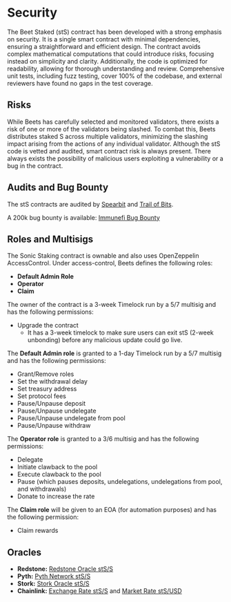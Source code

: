 # Security 
The Beet Staked (stS) contract has been developed with a strong emphasis on security. It is a single smart contract with minimal dependencies, ensuring a straightforward and efficient design. The contract avoids complex mathematical computations that could introduce risks, focusing instead on simplicity and clarity. Additionally, the code is optimized for readability, allowing for thorough understanding and review. Comprehensive unit tests, including fuzz testing, cover 100% of the codebase, and external reviewers have found no gaps in the test coverage.

## Risks 
While Beets has carefully selected and monitored validators, there exists a risk of one or more of the validators being slashed. To combat this, Beets distributes staked S across multiple validators, minimizing the slashing impact arising from the actions of any individual validator. Although the stS code is vetted and audited, smart contract risk is always present. There always exists the possibility of malicious users exploiting a vulnerability or a bug in the contract.

## Audits and Bug Bounty
The stS contracts are audited by [Spearbit](https://github.com/beethovenxfi/sonic-staking/blob/main/audits/report-cantinacode-sonic-1209.pdf) and [Trail of Bits](https://github.com/beethovenxfi/sonic-staking/blob/main/audits/2025-01-beethovenx-sonicstaking-securityreview.pdf).

A 200k bug bounty is available: [Immunefi Bug Bounty](https://immunefi.com/bug-bounty/beets/information/)

## Roles and Multisigs
The Sonic Staking contract is ownable and also uses OpenZeppelin AccessControl. Under access-control, Beets defines the following roles:

- **Default Admin Role**
- **Operator**
- **Claim**

The owner of the contract is a 3-week Timelock run by a 5/7 multisig and has the following permissions:
- Upgrade the contract
  - It has a 3-week timelock to make sure users can exit stS (2-week unbonding) before any malicious update could go live.

The **Default Admin role** is granted to a 1-day Timelock run by a 5/7 multisig and has the following permissions:
- Grant/Remove roles
- Set the withdrawal delay
- Set treasury address
- Set protocol fees
- Pause/Unpause deposit
- Pause/Unpause undelegate
- Pause/Unpause undelegate from pool
- Pause/Unpause withdraw

The **Operator role** is granted to a 3/6 multisig and has the following permissions:
- Delegate
- Initiate clawback to the pool
- Execute clawback to the pool
- Pause (which pauses deposits, undelegations, undelegations from pool, and withdrawals)
- Donate to increase the rate

The **Claim role** will be given to an EOA (for automation purposes) and has the following permission:
- Claim rewards

## Oracles
- **Redstone:** [Redstone Oracle stS/S](https://app.redstone.finance/app/token/stS_FUNDAMENTAL/)
- **Pyth:** [Pyth Network stS/S](https://docs.pyth.network/price-feeds/sponsored-feeds/evm#sonic-mainnet)
- **Stork:** [Stork Oracle stS/S](https://docs.stork.network/resources/asset-id-registry)
- **Chainlink:** [Exchange Rate stS/S](https://sonicscan.org/address/0xf97A2074fCCFDcD2FF567faEbfE235eCF0091c3D#code) and [Market Rate stS/USD](https://sonicscan.org/address/0xdB17996a889706Bd67771dEa59E0Bf9453aF0CE4#code)

